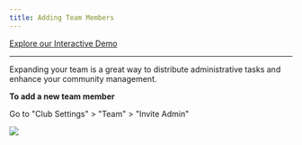 ```yaml
---
title: Adding Team Members
---
```


[Explore our Interactive Demo](https://intros-ai.navattic.com/n79s0tys)

-----------------------------------------------------------

Expanding your team is a great way to distribute administrative tasks and enhance your community management.

**To add a new team member**

Go to "Club Settings" > "Team" > "Invite Admin"

![](/images/adding-team-members-1.png)
